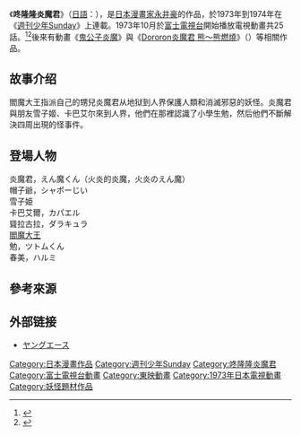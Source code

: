 {{expand|time=2011-09-05T12:28:29+00:00}}
{{Infobox animanga/Headerofja
|title= 咚隆隆炎魔君
|image= 
|size= 
|caption= 
|japanese= ドロロンえん魔くん
|english= 
|kana= どろろんえんまくん
|romaji= Dororon Enma-kun
|genre= 奇幻
}}
{{Infobox animanga/Manga
|標題= 
|作者= [[永井豪|永井豪]]とダイナミックプロ
|作畫= 
|出版社= [[小學館|小學館]]
|其他出版社= 
|連載雜誌= [[週刊少年Sunday|週刊少年Sunday]]
|label= コミックメイト
|網路= 
|發售日= 
|開始= 1973年9月30日号
|結束= 1974年3月31日号
|開始日= 
|結束日= 
|冊數= 3
|話數= 
|其他= 
|版權=
}}
{{Infobox animanga/TVAnime
|標題= 
|圖像= 
|原案= 
|原作= 
|總導演= 
|導演= 矢吹公郎
|劇本統籌= 
|編劇= 辻真先、山崎忠昭<br>雪室俊一、上原正三
|人物原案=
|人物設定= 白土武
|機械設定= 
|音樂= 筒井廣志
|音樂製作= 
|動畫製作= [[東映動画|東映動画]]
|製作= [[富士電視台|富士電視台]]、[[東映|東映]]
|代理發行= 
|其他代理發行= 
|播放電視台= 富士電視台
|其他電視台= 
|播放開始= 1973年10月4日
|播放結束= 1974年3月28日
|網路= 
|話數= 25
|其他= 
|版權= 
}}
{{Infobox animanga/Footerofja}}
《'''咚隆隆炎魔君'''》（[[日語|日語]]：{{lang|ja|ドロロンえん魔くん}}），是[[日本漫畫家|日本漫畫家]][[永井豪|永井豪]]的作品，於1973年到1974年在《[[週刊少年Sunday|週刊少年Sunday]]》上連載。1973年10月於[[富士電視台|富士電視台]]開始播放電視動畫共25話。<ref>{{cite web|title=ドロロンえん魔くん (1973～1974)|url=http://www.allcinema.net/prog/show_c.php?num_c=89552|website=allcinema|language=ja|accessdate=2017-01-16|archive-date=2018-01-02|archive-url=https://web.archive.org/web/20180102013101/http://www.allcinema.net/prog/show_c.php?num_c=89552|dead-url=no}}</ref><ref>{{cite web|title=Dororon Enma-kun (TV)|url=http://www.animenewsnetwork.com/encyclopedia/anime.php?id=1321|website=[[Anime_News_Network|Anime News Network]]|language=en|accessdate=2017-01-16|archive-date=2020-11-16|archive-url=https://web.archive.org/web/20201116010056/https://www.animenewsnetwork.com/encyclopedia/anime.php?id=1321|dead-url=no}}</ref>後來有動畫《[[鬼公子炎魔|鬼公子炎魔]]》與《[[Dororon炎魔君_熊～熊燃燒|Dororon炎魔君 熊～熊燃燒]]》（{{lang|ja|Dororonえん魔くん メ〜ラめら}}）等相關作品。

==故事介绍==
閻魔大王指派自己的甥兒炎魔君从地狱到人界保護人類和消滅邪惡的妖怪。炎魔君與朋友雪子姬、卡巴艾尔來到人界，他們在那裡認識了小學生勉，然后他們不斷解決四周出現的怪事件。

== 登場人物 ==
; 炎魔君，えん魔くん（火炎的炎魔，火炎のえん魔）
; 帽子爺，シャポーじい
; 雪子姫
; 卡巴艾爾，カパエル
; 聳拉古拉，ダラキュラ
; [[閻魔大王|閻魔大王]]
; 勉，ツトムくん
; 春美，ハルミ

== 參考來源 ==
{{reflist}}

== 外部链接==
* [http://www.kadokawa.co.jp/ya/ ヤングエース]{{Wayback|url=http://www.kadokawa.co.jp/ya/ |date=20151212163209 }}{{ja}}

{{永井豪}}

{{DEFAULTSORT:Dororon Enma-kun}}
[[Category:日本漫畫作品|Category:日本漫畫作品]]
[[Category:週刊少年Sunday|Category:週刊少年Sunday]]
[[Category:咚隆隆炎魔君|Category:咚隆隆炎魔君]]
[[Category:富士電視台動畫|Category:富士電視台動畫]]
[[Category:東映動畫|Category:東映動畫]]
[[Category:1973年日本電視動畫|Category:1973年日本電視動畫]]
[[Category:妖怪題材作品|Category:妖怪題材作品]]